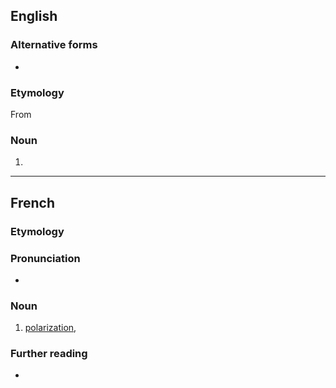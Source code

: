 {{also|Polarisation}}

==English==

===Alternative forms===
* {{l|en|polarization}}

===Etymology===
From {{uder|en|fr|polarisation}}

===Noun===
{{en-noun|~}}

# {{standard spelling of|en|from=non-Oxford British spelling|polarization}}

----

==French==

===Etymology===
{{af|fr|polariser|-ation}}

===Pronunciation===
* {{audio|fr|LL-Q150 (fra)-WikiLucas00-polarisation.wav|Audio}}

===Noun===
{{fr-noun|f}}

# [[polarization]], {{l|en|polarisation}}

===Further reading===
* {{R:TLFi}}